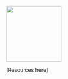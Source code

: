 ![](images/DALL%C2%B7E%202022-09-20%2011.41.00%20-%20crisp%20line%20art%20of%20a%20magnifying%20glass%20surrounded%20by%20white%20space.png){fig-alt="a line drawing of a magnifying glass" fig-align="center" width="150"}

\[Resources here\]
